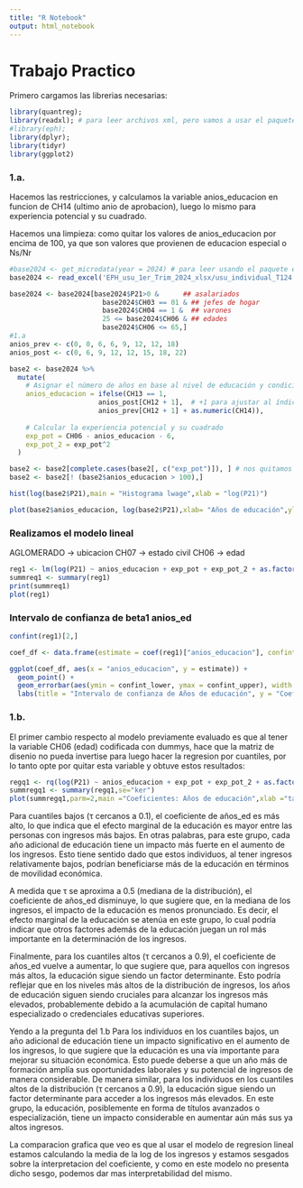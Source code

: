 ```yaml
---
title: "R Notebook"
output: html_notebook
---
```

# Trabajo Practico  

Primero cargamos las librerias necesarias: 

```r
library(quantreg);
library(readxl); # para leer archivos xml, pero vamos a usar el paquete eph
#library(eph);
library(dplyr);
library(tidyr)
library(ggplot2)
```

### 1.a. 

Hacemos las restricciones, y calculamos la variable anios_educacion en funcion de CH14 (ultimo anio de aprobacion), luego lo mismo para experiencia potencial y su cuadrado. 

Hacemos una limpieza: como quitar los valores de anios_educacion por encima de 100, ya que son valores que provienen de educacion especial o Ns/Nr 

```r
#base2024 <- get_microdata(year = 2024) # para leer usando el paquete eph 
base2024 <- read_excel('EPH_usu_1er_Trim_2024_xlsx/usu_individual_T124.xlsx')

base2024 <- base2024[base2024$P21>0 &      ## asalariados
                       base2024$CH03 == 01 & ## jefes de hogar
                       base2024$CH04 == 1 &  ## varones
                       25 <= base2024$CH06 & ## edades
                       base2024$CH06 <= 65,]
#1.a
anios_prev <- c(0, 0, 6, 6, 9, 12, 12, 18)
anios_post <- c(0, 6, 9, 12, 12, 15, 18, 22)

base2 <- base2024 %>%
  mutate(
    # Asignar el número de años en base al nivel de educación y condición de finalización
    anios_educacion = ifelse(CH13 == 1,
                      anios_post[CH12 + 1],  # +1 para ajustar al índice en R
                      anios_prev[CH12 + 1] + as.numeric(CH14)),
    
    # Calcular la experiencia potencial y su cuadrado
    exp_pot = CH06 - anios_educacion - 6,
    exp_pot_2 = exp_pot^2
  )

base2 <- base2[complete.cases(base2[, c("exp_pot")]), ] # nos quitamos los na's.
base2 <- base2[! (base2$anios_educacion > 100),]
```

```r
hist(log(base2$P21),main = "Histograma lwage",xlab = "log(P21)")
```

```r
plot(base2$anios_educacion, log(base2$P21),xlab= "Años de educación",ylab = "log(Ingresos)")
```

### Realizamos el modelo lineal 

AGLOMERADO -> ubicacion 
CH07 -> estado civil 
CH06 -> edad 

```r
reg1 <- lm(log(P21) ~ anios_educacion + exp_pot + exp_pot_2 + as.factor(AGLOMERADO) + as.factor(CH07) + as.factor(CH06), data=base2)
summreq1 <- summary(reg1)
print(summreq1)
plot(reg1)
```

### Intervalo de confianza de beta1 anios_ed 

```r
confint(reg1)[2,] 
```

```r
coef_df <- data.frame(estimate = coef(reg1)["anios_educacion"], confint_lower = confint(reg1)["anios_educacion", 1], confint_upper = confint(reg1)["anios_educacion", 2])

ggplot(coef_df, aes(x = "anios_educacion", y = estimate)) +
  geom_point() +
  geom_errorbar(aes(ymin = confint_lower, ymax = confint_upper), width = 0.2) +
  labs(title = "Intervalo de confianza de Años de educación", y = "Coeficiente (Años de educación)")

```

### 1.b.

El primer cambio respecto al modelo previamente evaluado es que al tener la variable CH06 (edad) codificada con dummys, hace que la matriz de disenio no pueda invertise para luego hacer la regresion por cuantiles, por lo tanto opte por quitar esta variable y obtuve estos resultados:

```r
regq1 <- rq(log(P21) ~ anios_educacion + exp_pot + exp_pot_2 + as.factor(AGLOMERADO) + as.factor(CH07),data=base2,tau = 1:9/10,ci = FALSE)
summregq1 <- summary(regq1,se="ker")
plot(summregq1,parm=2,main ="Coeficientes: Años de educación",xlab ="tau's",ylab = "coef ") # con param =2 le decimos que queremos el grafico de valores e intervalos de confianza de años de educacion. 
```

Para cuantiles bajos (τ cercanos a 0.1), el coeficiente de años_ed es más alto, lo que indica que el efecto marginal de la educación es mayor entre las personas con ingresos más bajos. En otras palabras, para este grupo, cada año adicional de educación tiene un impacto más fuerte en el aumento de los ingresos. Esto tiene sentido dado que estos individuos, al tener ingresos relativamente bajos, podrían beneficiarse más de la educación en términos de movilidad económica.

A medida que τ se aproxima a 0.5 (mediana de la distribución), el coeficiente de años_ed disminuye, lo que sugiere que, en la mediana de los ingresos, el impacto de la educación es menos pronunciado. Es decir, el efecto marginal de la educación se atenúa en este grupo, lo cual podría indicar que otros factores además de la educación juegan un rol más importante en la determinación de los ingresos.

Finalmente, para los cuantiles altos (τ cercanos a 0.9), el coeficiente de años_ed vuelve a aumentar, lo que sugiere que, para aquellos con ingresos más altos, la educación sigue siendo un factor determinante. Esto podría reflejar que en los niveles más altos de la distribución de ingresos, los años de educación siguen siendo cruciales para alcanzar los ingresos más elevados, probablemente debido a la acumulación de capital humano especializado o credenciales educativas superiores.

Yendo a la pregunta del 1.b
Para los individuos en los cuantiles bajos, un año adicional de educación tiene un impacto significativo en el aumento de los ingresos, lo que sugiere que la educación es una vía importante para mejorar su situación económica. Esto puede deberse a que un año más de formación amplía sus oportunidades laborales y su potencial de ingresos de manera considerable.
De manera similar, para los individuos en los cuantiles altos de la distribución (τ cercanos a 0.9), la educación sigue siendo un factor determinante para acceder a los ingresos más elevados. En este grupo, la educación, posiblemente en forma de títulos avanzados o especialización, tiene un impacto considerable en aumentar aún más sus ya altos ingresos.

La comparacion grafica que veo es que al usar el modelo de regresion lineal estamos calculando la media de la log de los ingresos y estamos sesgados sobre la interpretacion del coeficiente, y como en este modelo no presenta dicho sesgo, podemos dar mas interpretabilidad del mismo.


